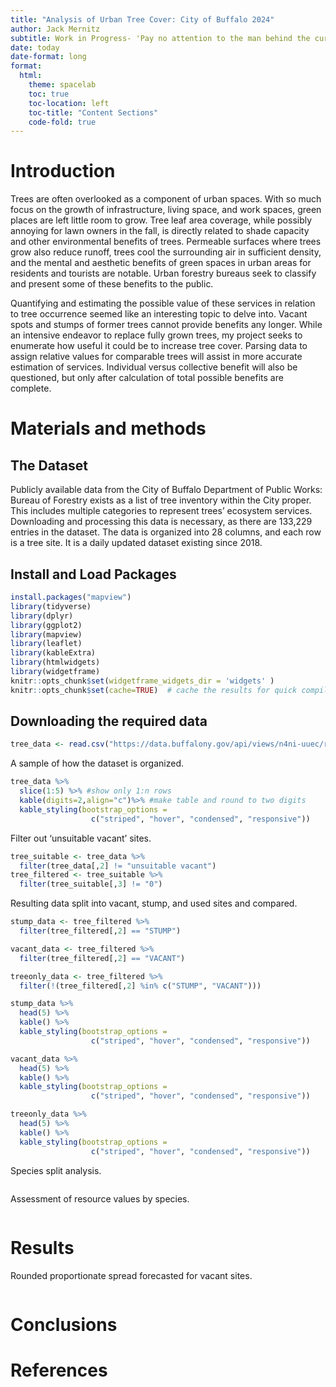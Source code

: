 ```yaml
---
title: "Analysis of Urban Tree Cover: City of Buffalo 2024"
author: Jack Mernitz
subtitle: Work in Progress- 'Pay no attention to the man behind the curtain'
date: today
date-format: long
format:
  html:
    theme: spacelab
    toc: true
    toc-location: left
    toc-title: "Content Sections"
    code-fold: true
---
```


# Introduction

Trees are often overlooked as a component of urban spaces. With so much focus on the growth of infrastructure, living space, and work spaces, green places are left little room to grow. Tree leaf area coverage, while possibly annoying for lawn owners in the fall, is directly related to shade capacity and other environmental benefits of trees. Permeable surfaces where trees grow also reduce runoff, trees cool the surrounding air in sufficient density, and the mental and aesthetic benefits of green spaces in urban areas for residents and tourists are notable. Urban forestry bureaus seek to classify and present some of these benefits to the public.

Quantifying and estimating the possible value of these services in relation to tree occurrence seemed like an interesting topic to delve into. Vacant spots and stumps of former trees cannot provide benefits any longer. While an intensive endeavor to replace fully grown trees, my project seeks to enumerate how useful it could be to increase tree cover. Parsing data to assign relative values for comparable trees will assist in more accurate estimation of services. Individual versus collective benefit will also be questioned, but only after calculation of total possible benefits are complete.

# Materials and methods

## The Dataset

Publicly available data from the City of Buffalo Department of Public Works: Bureau of Forestry exists as a list of tree inventory within the City proper. This includes multiple categories to represent trees' ecosystem services. Downloading and processing this data is necessary, as there are 133,229 entries in the dataset. The data is organized into 28 columns, and each row is a tree site. It is a daily updated dataset existing since 2018.

## Install and Load Packages

```r
install.packages("mapview")
library(tidyverse)
library(dplyr)
library(ggplot2)
library(mapview)
library(leaflet)
library(kableExtra)
library(htmlwidgets)
library(widgetframe)
knitr::opts_chunk$set(widgetframe_widgets_dir = 'widgets' ) 
knitr::opts_chunk$set(cache=TRUE)  # cache the results for quick compiling
```

## Downloading the required data

```r
tree_data <- read.csv("https://data.buffalony.gov/api/views/n4ni-uuec/rows.csv?accessType=DOWNLOAD")
```

A sample of how the dataset is organized.

```r
tree_data %>% 
  slice(1:5) %>% #show only 1:n rows
  kable(digits=2,align="c")%>% #make table and round to two digits
  kable_styling(bootstrap_options = 
                  c("striped", "hover", "condensed", "responsive")) 
```

Filter out 'unsuitable vacant' sites.
```r
tree_suitable <- tree_data %>%
  filter(tree_data[,2] != "unsuitable vacant")
tree_filtered <- tree_suitable %>%
  filter(tree_suitable[,3] != "0")
```


Resulting data split into vacant, stump, and used sites and compared.
```r
stump_data <- tree_filtered %>%
  filter(tree_filtered[,2] == "STUMP")

vacant_data <- tree_filtered %>%
  filter(tree_filtered[,2] == "VACANT")

treeonly_data <- tree_filtered %>%
  filter(!(tree_filtered[,2] %in% c("STUMP", "VACANT")))

stump_data %>%
  head(5) %>%
  kable() %>%
  kable_styling(bootstrap_options = 
                  c("striped", "hover", "condensed", "responsive"))

vacant_data %>%
  head(5) %>%
  kable() %>%
  kable_styling(bootstrap_options = 
                  c("striped", "hover", "condensed", "responsive"))

treeonly_data %>%
  head(5) %>%
  kable() %>%
  kable_styling(bootstrap_options = 
                  c("striped", "hover", "condensed", "responsive"))
```

Species split analysis.

```r

```

Assessment of resource values by species.
```r

```

# Results

Rounded proportionate spread forecasted for vacant sites.
```r

```

# Conclusions

# References
